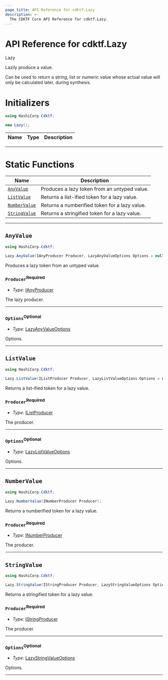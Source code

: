 ```yaml
---
page_title: API Reference for cdktf.Lazy
description: >-
  The CDKTF Core API Reference for cdktf.Lazy.
---
```


<!-- This file is generated through yarn generate-docs -->

# API Reference for cdktf.Lazy

   Lazy <a name="Lazy" id="cdktf.Lazy"></a>
  
  Lazily produce a value.
  
  Can be used to return a string, list or numeric value whose actual value
  will only be calculated later, during synthesis.
  
  # Initializers <a name="Initializers" id="cdktf.Lazy.Initializer"></a>
  
  ```csharp
  using HashiCorp.Cdktf;
  
  new Lazy();
  ```
  
  | **Name** | **Type** | **Description** |
  | --- | --- | --- |
  
  ---
  
  
  # Static Functions <a name="Static Functions" id="Static Functions"></a>
  
  | **Name** | **Description** |
  | --- | --- |
  | <code><a href="#cdktf.Lazy.anyValue">AnyValue</a></code> | Produces a lazy token from an untyped value. |
  | <code><a href="#cdktf.Lazy.listValue">ListValue</a></code> | Returns a list-ified token for a lazy value. |
  | <code><a href="#cdktf.Lazy.numberValue">NumberValue</a></code> | Returns a numberified token for a lazy value. |
  | <code><a href="#cdktf.Lazy.stringValue">StringValue</a></code> | Returns a stringified token for a lazy value. |
  
  ---
  
  ## `AnyValue` <a name="AnyValue" id="cdktf.Lazy.anyValue"></a>
  
  ```csharp
  using HashiCorp.Cdktf;
  
  Lazy.AnyValue(IAnyProducer Producer, LazyAnyValueOptions Options = null);
  ```
  
  Produces a lazy token from an untyped value.
  
  ### `Producer`<sup>Required</sup> <a name="Producer" id="cdktf.Lazy.anyValue.parameter.producer"></a>
  
  - *Type:* <a href="#cdktf.IAnyProducer">IAnyProducer</a>
  
  The lazy producer.
  
  ---
  
  ### `Options`<sup>Optional</sup> <a name="Options" id="cdktf.Lazy.anyValue.parameter.options"></a>
  
  - *Type:* <a href="#cdktf.LazyAnyValueOptions">LazyAnyValueOptions</a>
  
  Options.
  
  ---
  
  ## `ListValue` <a name="ListValue" id="cdktf.Lazy.listValue"></a>
  
  ```csharp
  using HashiCorp.Cdktf;
  
  Lazy.ListValue(IListProducer Producer, LazyListValueOptions Options = null);
  ```
  
  Returns a list-ified token for a lazy value.
  
  ### `Producer`<sup>Required</sup> <a name="Producer" id="cdktf.Lazy.listValue.parameter.producer"></a>
  
  - *Type:* <a href="#cdktf.IListProducer">IListProducer</a>
  
  The producer.
  
  ---
  
  ### `Options`<sup>Optional</sup> <a name="Options" id="cdktf.Lazy.listValue.parameter.options"></a>
  
  - *Type:* <a href="#cdktf.LazyListValueOptions">LazyListValueOptions</a>
  
  Options.
  
  ---
  
  ## `NumberValue` <a name="NumberValue" id="cdktf.Lazy.numberValue"></a>
  
  ```csharp
  using HashiCorp.Cdktf;
  
  Lazy.NumberValue(INumberProducer Producer);
  ```
  
  Returns a numberified token for a lazy value.
  
  ### `Producer`<sup>Required</sup> <a name="Producer" id="cdktf.Lazy.numberValue.parameter.producer"></a>
  
  - *Type:* <a href="#cdktf.INumberProducer">INumberProducer</a>
  
  The producer.
  
  ---
  
  ## `StringValue` <a name="StringValue" id="cdktf.Lazy.stringValue"></a>
  
  ```csharp
  using HashiCorp.Cdktf;
  
  Lazy.StringValue(IStringProducer Producer, LazyStringValueOptions Options = null);
  ```
  
  Returns a stringified token for a lazy value.
  
  ### `Producer`<sup>Required</sup> <a name="Producer" id="cdktf.Lazy.stringValue.parameter.producer"></a>
  
  - *Type:* <a href="#cdktf.IStringProducer">IStringProducer</a>
  
  The producer.
  
  ---
  
  ### `Options`<sup>Optional</sup> <a name="Options" id="cdktf.Lazy.stringValue.parameter.options"></a>
  
  - *Type:* <a href="#cdktf.LazyStringValueOptions">LazyStringValueOptions</a>
  
  Options.
  
  ---
  
  
  

